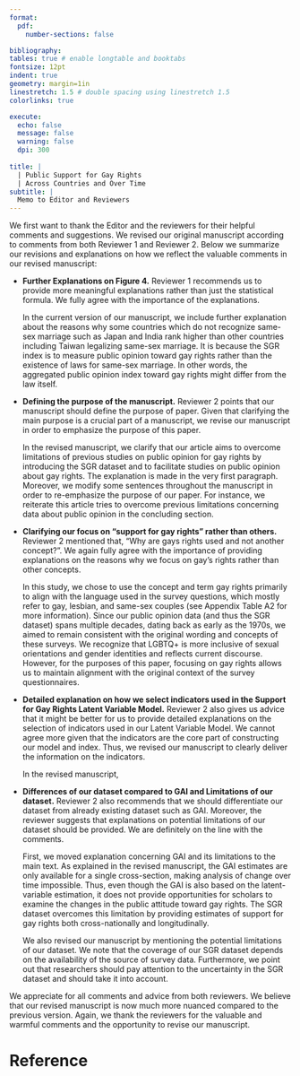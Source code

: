 ```yaml
---
format:
  pdf:
    number-sections: false

bibliography: 
tables: true # enable longtable and booktabs
fontsize: 12pt
indent: true
geometry: margin=1in
linestretch: 1.5 # double spacing using linestretch 1.5
colorlinks: true

execute:
  echo: false
  message: false
  warning: false
  dpi: 300
    
title: |
  | Public Support for Gay Rights
  | Across Countries and Over Time
subtitle: |
  Memo to Editor and Reviewers
---
```


We first want to thank the Editor and the reviewers for their helpful comments and suggestions. We revised our original manuscript according to comments from both Reviewer 1 and Reviewer 2. Below we summarize our revisions and explanations on how we reflect the valuable comments in our revised manuscript:

-   **Further Explanations on Figure 4.** Reviewer 1 recommends us to provide more meaningful explanations rather than just the statistical formula. We fully agree with the importance of the explanations.

    In the current version of our manuscript, we include further explanation about the reasons why some countries which do not recognize same-sex marriage such as Japan and India rank higher than other countries including Taiwan legalizing same-sex marriage. It is because the SGR index is to measure public opinion toward gay rights rather than the existence of laws for same-sex marriage. In other words, the aggregated public opinion index toward gay rights might differ from the law itself.

-   **Defining the purpose of the manuscript.** Reviewer 2 points that our manuscript should define the purpose of paper. Given that clarifying the main purpose is a crucial part of a manuscript, we revise our manuscript in order to emphasize the purpose of this paper.

    In the revised manuscript, we clarify that our article aims to overcome limitations of previous studies on public opinion for gay rights by introducing the SGR dataset and to facilitate studies on public opinion about gay rights. The explanation is made in the very first paragraph. Moreover, we modify some sentences throughout the manuscript in order to re-emphasize the purpose of our paper. For instance, we reiterate this article tries to overcome previous limitations concerning data about public opinion in the concluding section.

-   **Clarifying our focus on "support for gay rights" rather than others.** Reviewer 2 mentioned that, "Why are gays rights used and not another concept?". We again fully agree with the importance of providing explanations on the reasons why we focus on gay's rights rather than other concepts.

    In this study, we chose to use the concept and term gay rights primarily to align with the language used in the survey questions, which mostly refer to gay, lesbian, and same-sex couples (see Appendix Table A2 for more information). Since our public opinion data (and thus the SGR dataset) spans multiple decades, dating back as early as the 1970s, we aimed to remain consistent with the original wording and concepts of these surveys. We recognize that LGBTQ+ is more inclusive of sexual orientations and gender identities and reflects current discourse. However, for the purposes of this paper, focusing on gay rights allows us to maintain alignment with the original context of the survey questionnaires.

-   **Detailed explanation on how we select indicators used in the Support for Gay Rights Latent Variable Model.** Reviewer 2 also gives us advice that it might be better for us to provide detailed explanations on the selection of indicators used in our Latent Variable Model. We cannot agree more given that the indicators are the core part of constructing our model and index. Thus, we revised our manuscript to clearly deliver the information on the indicators.

    In the revised manuscript,

-   **Differences of our dataset compared to GAI and Limitations of our dataset.** Reviewer 2 also recommends that we should differentiate our dataset from already existing dataset such as GAI. Moreover, the reviewer suggests that explanations on potential limitations of our dataset should be provided. We are definitely on the line with the comments.

    First, we moved explanation concerning GAI and its limitations to the main text. As explained in the revised manuscript, the GAI estimates are only available for a single cross-section, making analysis of change over time impossible. Thus, even though the GAI is also based on the latent-variable estimation, it does not provide opportunities for scholars to examine the changes in the public attitude toward gay rights. The SGR dataset overcomes this limitation by providing estimates of support for gay rights both cross-nationally and longitudinally.

    We also revised our manuscript by mentioning the potential limitations of our dataset. We note that the coverage of our SGR dataset depends on the availability of the source of survey data. Furthermore, we point out that researchers should pay attention to the uncertainty in the SGR dataset and should take it into account.

We appreciate for all comments and advice from both reviewers. We believe that our revised manuscript is now much more nuanced compared to the previous version. Again, we thank the reviewers for the valuable and warmful comments and the opportunity to revise our manuscript.

# Reference {.unnumbered}
